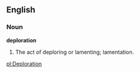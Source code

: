 ==English==

===Noun===

'''deploration'''

#The act of deploring or lamenting; lamentation.

[[pl:Deploration]]